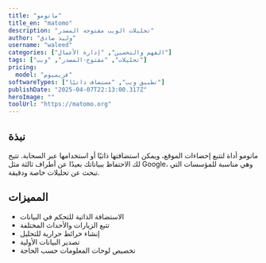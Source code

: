 ---
title: "ماتومو"
title_en: "matomo"
description: "تحليلات الويب مفتوحة المصدر"
author: "وليد صادق"
username: "waleed"
categories: ["الفهم والتحسين", "إدارة الأعمال"]
tags: ["تحليلات", "مفتوح-المصدر", "ويب"]
pricing:
  model: "فريميوم"
softwareTypes: ["تطبيق ويب", "مستضاف ذاتيًا"]
publishDate: "2025-04-07T22:13:00.317Z"
heroImage: ""
toolUrl: "https://matomo.org"
---
## نبذة
ماتومو أداة لتتبع إحصاءات الموقع، ويمكن استضافتها ذاتيًا أو استخدامها عبر السحابة. تتيح لك الاحتفاظ ببياناتك بعيدًا عن أطراف ثالثة مثل Google، وهي مناسبة للمؤسسات التي تبحث عن تحليلات خاصة ودقيقة.

## المميزات
- الاستضافة الذاتية للتحكم في البيانات
- تتبع الزيارات والأحداث المختلفة
- إنشاء خرائط حرارية للتحليل
- تصدير البيانات الأولية
- تخصيص لوحات المعلومات حسب الحاجة